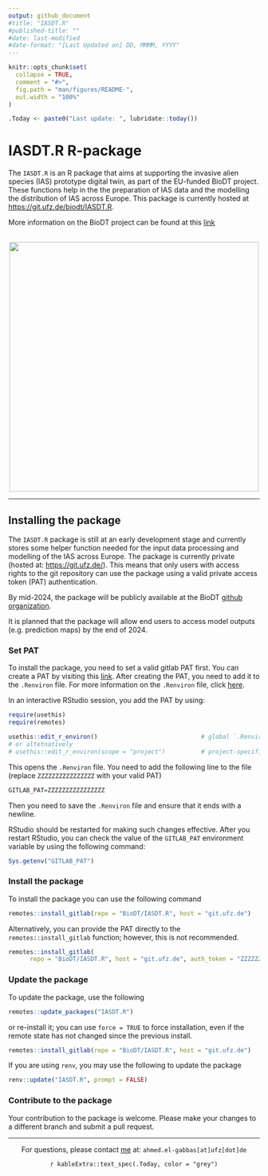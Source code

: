 ```yaml
---
output: github_document
#title: "IASDT.R"
#published-title: ""
#date: last-modified
#date-format: "[Last Updated on] DD, MMMM, YYYY"
---
```


```r
knitr::opts_chunk$set(
  collapse = TRUE,
  comment = "#>",
  fig.path = "man/figures/README-",
  out.width = "100%"
)

.Today <- paste0("Last update: ", lubridate::today())
```

# IASDT.R R-package

The `IASDT.R` is an R package that aims at supporting the invasive alien species (IAS) prototype digital twin, as part of the EU-funded BioDT project. These functions help in the the preparation of IAS data and the modelling the distribution of IAS across Europe. This package is currently hosted at <https://git.ufz.de/biodt/IASDT.R>.

More information on the BioDT project can be found at this [link](https://biodt.eu/) <br/><br/>

<center>![](https://git.ufz.de/uploads/-/system/group/avatar/4444/biodt.png){width="500"}</center>

<hr>

## Installing the package

The `IASDT.R` package is still at an early development stage and currently stores some helper function needed for the input data processing and modelling of the IAS across Europe. The package is currently private (hosted at: <https://git.ufz.de/>). This means that only users with access rights to the git repository can use the package using a valid private access token (PAT) authentication.

By mid-2024, the package will be publicly available at the BioDT [github organization](https://github.com/BioDT).

It is planned that the package will allow end users to access model outputs (e.g. prediction maps) by the end of 2024.

### Set PAT

To install the package, you need to set a valid gitlab PAT first. You can create a PAT by visiting this [link](
https://git.ufz.de/biodt/IASDT.R/-/settings/access_tokens). After creating the PAT, you need to add it to the `.Renviron` file. For more information on the `.Renviron` file, click [here](https://support.posit.co/hc/en-us/articles/360047157094-Managing-R-with-Rprofile-Renviron-Rprofile-site-Renviron-site-rsession-conf-and-repos-conf).

In an interactive RStudio session, you add the PAT by using:

```r
require(usethis)
require(remotes)
```
```r
usethis::edit_r_environ()                             # global `.Renviron` file
# or altetnatively
# usethis::edit_r_environ(scope = "project")          # project-specific settings
```

This opens the `.Renviron` file. You need to add the following line to the file (replace `ZZZZZZZZZZZZZZZZ` with your valid PAT)

```r
GITLAB_PAT=ZZZZZZZZZZZZZZZZ
```

Then you need to save the `.Renviron` file and ensure that it ends with a newline.

RStudio should be restarted for making such changes effective. After you restart RStudio, you can check the value of the `GITLAB_PAT` environment variable by using the following command:

```r
Sys.getenv("GITLAB_PAT")
```

### Install the package

To install the package you can use the following command

```r
remotes::install_gitlab(repo = "BioDT/IASDT.R", host = "git.ufz.de")
```

Alternatively, you can provide the PAT directly to the `remotes::install_gitlab` function; however, this is not recommended.

```r
remotes::install_gitlab(
      repo = "BioDT/IASDT.R", host = "git.ufz.de", auth_token = "ZZZZZZZZZZZZZZZZ")
```

### Update the package

To update the package, use the following

```r
remotes::update_packages("IASDT.R")
```
or re-install it; you can use `force = TRUE` to force installation, even if the remote state has not changed since the previous install.
```r
remotes::install_gitlab(repo = "BioDT/IASDT.R", host = "git.ufz.de")
```

If you are using `renv`, you may use the following to update the package 
```r
renv::update("IASDT.R", prompt = FALSE)
```


### Contribute to the package

Your contribution to the package is welcome. Please make your changes to a different branch and submit a pull request.

<hr>

<center>

For questions, please contact [me](https://elgabbas.netlify.app/) at: `ahmed.el-gabbas[at]ufz[dot]de`

`r kableExtra::text_spec(.Today, color = "grey")`

</center>
